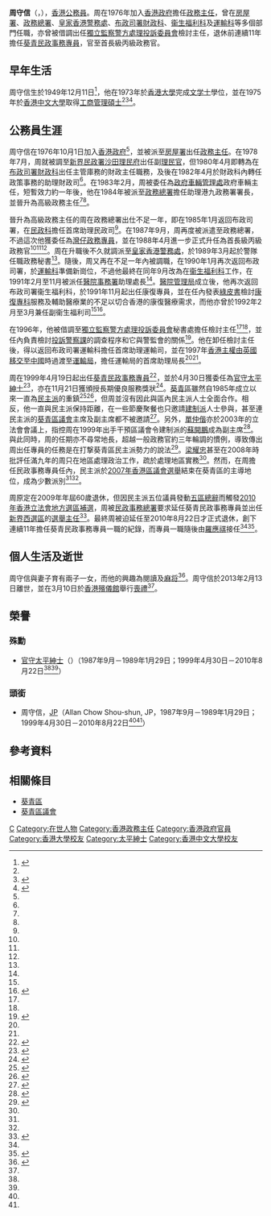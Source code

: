 {{Infobox officeholder
|name = 周守信
|native_name = Allan Chow Shou-shun
|native_name_lang = en
|image = File:AllanChowShouShun.jpeg
|caption = 周守信於1991年
|office = [[葵青區|葵青]][[民政事務專員|民政事務專員]]
|term_start = 1999年4月19日
|term_end = 2010年8月22日
|1blankname = 區議會主席
|1namedata = [[單仲偕|單仲偕]]{{to}}[[周奕希|周奕希]]{{to}}[[鄧國綱|鄧國綱]]
|predecessor = [[魏永捷|魏永捷]]
|successor = [[羅應祺|羅應祺]]
|office1 = [[灣仔區|灣仔]][[民政事務專員|政務專員]]
|term_start1 = 1987年9月7日
|term_end1 = 1989年1月29日
|1blankname1 = 區議會主席
|1namedata1 = [[林貝聿嘉|林貝聿嘉]]
|predecessor1 = [[高思雅|高思雅]]
|successor1 = [[文沛德|文沛德]]
|sex = 男
|birthname = 周守信<br />Chow Shou-shun
|birth_date = {{birth date|1949|12|11}}
|death_date = {{Death date and age|df=yes|2013|2|13|1949|12|11}}
|death_place = {{HKG}}
|alma_mater = [[香港大學|香港大學]]<br />[[香港中文大學|香港中文大學]]
|educate = 
*[[香港大學|香港大學]][[文学士|文学士]]
*[[香港中文大學|香港中文大學]][[工商管理碩士|工商管理碩士]]
|citizenship = {{HKG}}
|occupation = [[公務員|公務員]]
|children = 兩子一女
}}

'''周守信'''（{{lang-en|Allan Chow Shou-shun}}，{{bd|1949年|12月11日|2013年|2月13日|catIdx=C周}}），[[香港|香港]][[香港公務員|公務員]]。周在1976年加入[[香港特別行政區政府|香港政府]]擔任[[政務主任|政務主任]]，曾在[[房屋署|房屋署]]、[[民政事務總署|政務總署]]、[[香港警務處|皇家香港警務處]]、[[香港特別行政區政府總部|布政司署]][[財經事務及庫務局|財政科]]、[[衞生福利及食物局|衞生福利科]]及[[運輸局|運輸科]]等多個部門任職，亦曾被借調出任[[獨立監察警方處理投訴委員會|獨立監察警方處理投訴委員會]]檢討主任，退休前連續11年擔任[[葵青區|葵青]][[民政事務專員|民政事務專員]]，官至首長級丙級政務官。

== 早年生活 ==
周守信生於1949年12月11日<ref name="stafflist">{{cite book |author=香港政府布政司署 |title=香港政府職員名冊 一九九六年 |location=香港 |publisher=香港政府 |page=9 |date=1996-07-01 |isbn=}}</ref>，他在1973年於[[香港大學|香港大學]]完成[[文学士|文学士]]學位，並在1975年於[[香港中文大學|香港中文大學]]取得[[工商管理碩士|工商管理碩士]]<ref name="aowho"/><ref name="staffbio">{{cite book |author=香港政府政府總部 |title=香港特別行政區政府公務員簡介 二零零一年 |location=香港 |publisher=香港特別行政區政府 |page=26 |date=2001-07-01 |isbn=}}</ref><ref name="cual">{{cite journal|url=http://www.alumni.cuhk.edu.hk/magazine/201303/pdf/CUAM_201303_33-39.pdf|title=悼 - 周守信（75 研究院工管）|date=2013-03|issue=73|page=37|journal=中大校友|publisher=香港中文大學校友事務處|access-date=2021-03-11|archive-url=https://web.archive.org/web/20210311032937/http://www.alumni.cuhk.edu.hk/magazine/201303/pdf/CUAM_201303_33-39.pdf|archive-date=2021-03-11|dead-url=no}}</ref>。

== 公務員生涯 ==
周守信在1976年10月1日加入[[香港特別行政區政府|香港政府]]<ref name="stafflist"/>，並被派至[[房屋署|房屋署]]出任[[政務主任|政務主任]]。在1978年7月，周就被調至[[新界民政署|新界民政署]][[沙田區|沙田]][[理民府|理民府]]出任副[[民政事務專員|理民官]]，但1980年4月即轉為在[[香港特別行政區政府總部|布政司署]][[財經事務及庫務局|財政科]]出任主管庫務的財政主任職務，及後在1982年4月於財政科內轉任政策事務的助理財政司<ref name="staffbio"/>。在1983年2月，周被委任為[[政府物流服務署|政府車輛管理處]]政府車輛主任，短暫效力約一年後，他在1984年被派至[[民政事務總署|政務總署]]擔任助理港九政務署署長，並晉升為高級政務主任<ref name="staffbio"/><ref name="doappoint"/>。

晉升為高級政務主任的周在政務總署出仕不足一年，即在1985年1月返回布政司署，在[[民政事務局|民政科]]擔任首席助理民政司<ref name="staffbio"/>。在1987年9月，周再度被派遣至政務總署，不過這次他獲委任為[[灣仔區|灣仔]][[民政事務專員|政務專員]]，並在1988年4月進一步正式升任為首長級丙級政務官<ref name="stafflist"/><ref name="staffbio"/><ref name="doappoint"/>。周在升職後不久就調派至[[香港警務處|皇家香港警務處]]，於1989年3月起於警隊任職政務秘書<ref name="staffbio"/>。隨後，周又再在不足一年內被調職，在1990年1月再次返回布政司署，於[[運輸局|運輸科]]準備新崗位，不過他最終在同年9月改為在[[衞生福利及食物局|衞生福利科]]工作，在1991年2月至11月被派任[[衞生署_(香港)|醫院事務署]]助理處長<ref name="staffbio"/>。[[醫院管理局|醫院管理局]]成立後，他再次返回布政司署衞生福利科，於1991年11月起出任康復專員，並在任內發表[[綠皮書|綠皮書]]檢討[[復健醫學|康復專科]]服務及輔助醫療業的不足以切合香港的康復醫療需求，而他亦曾於1992年2月至3月兼任副衞生福利司<ref name="staffbio"/><ref>{{cite journal|url=https://sys01.lib.hkbu.edu.hk/bujspa/loadpdf.php?pdf_name=spy_1992_11_23_01_cht.pdf|title=康復政策綠皮書成效待檢討 輔助醫療人手需求大資源少|journal=新報人|volume=23|issue=1|date=1992-11-12|page=3|publisher=香港浸會學院傳理學院|accessdate=2018-01-14|archive-date=2022-02-01|dead-url=no|archive-url=https://web.archive.org/web/20220201165726/https://sys01.lib.hkbu.edu.hk/bujspa/index.php?lang=cht}}</ref>。

在1996年，他被借調至[[獨立監察警方處理投訴委員會|獨立監察警方處理投訴委員會]]秘書處擔任檢討主任<ref name="stafflist"/><ref name="staffbio"/>，並任內負責檢討[[投訴及內部調查科|投訴警察課]]的調查程序和它與警監會的關係<ref>{{Cite web|url=https://www.legco.gov.hk/yr96-97/chinese/lc_sitg/hansard/970521hc.doc|title=立法局會議過程正式紀錄 一九九七年五月二十一日星期三|date=1997-05-21|work=香港立法局|accessdate=2020-11-23|archive-date=2019-11-01|archive-url=https://web.archive.org/web/20191101014839/https://www.legco.gov.hk/yr96-97/chinese/lc_sitg/hansard/970521hc.doc|dead-url=no}}</ref>。他在卸任檢討主任後，得以返回布政司署運輸科擔任首席助理運輸司，並在1997年[[香港回歸|香港主權由英國移交至中國]]時過渡至[[運輸局|運輸局]]，擔任運輸局的首席助理局長<ref name="staffbio"/><ref name="doappoint"/>。

周在1999年4月19日起出任[[葵青區|葵青]][[民政事務專員|民政事務專員]]<ref name="doappoint">{{Cite web|url=https://www.info.gov.hk/gia/general/199904/19/0419086.htm|title=周守信任葵青民政事務專員|date=1999-04-19|work=香港特別行政區政府新聞公報|accessdate=2020-11-21|archive-date=2000-12-08|archive-url=https://web.archive.org/web/20001208225800/http://www.info.gov.hk/gia/general/199904/19/0419086.htm|dead-url=no}}</ref>，並於4月30日獲委任為[[太平紳士|官守太平紳士]]<ref name="JP">{{cite web|title=太平紳士 (根據《太平紳士條例》(第510章)第3(1)(a)條獲委任的人士)|url=http://www.info.gov.hk/cml/miscell/index3.htm|publisher=[[香港特別行政區政府|香港特別行政區政府]]|accessdate=2001-02-09|date=2001-01-19|archive-date=2001-02-09|archive-url=https://web.archive.org/web/20010209052802/http://www.info.gov.hk/cml/miscell/index3.htm|dead-url=yes}}</ref>，亦在11月21日獲頒授長期優良服務獎狀<ref>{{Cite web|url=https://www.info.gov.hk/gia/general/199911/04/1104189.htm|title=資深政務主任獲頒長期優良服務獎狀|date=1999-11-04|work=香港特別行政區政府新聞公報|accessdate=2020-11-21|archive-date=2004-09-14|archive-url=https://web.archive.org/web/20040914203406/http://www.info.gov.hk/gia/general/199911/04/1104189.htm|dead-url=no}}</ref>。[[葵青區|葵青區]]雖然自1985年成立以來一直為[[民主派_(香港)|民主派]]的重鎮<ref>{{Cite web|url=https://www.thestandnews.com/politics/%E6%B3%9B%E6%B0%91%E6%80%8E%E6%A8%A3%E5%AE%88%E4%BD%8F%E4%B8%80%E5%8D%80-1-%E5%89%8D%E8%A8%80-%E9%80%99%E6%98%AF%E8%91%B5%E9%9D%92%E6%95%85%E4%BA%8B-%E9%80%99%E4%B8%8D%E6%AD%A2%E6%98%AF%E8%91%B5%E9%9D%92%E6%95%85%E4%BA%8B/|title=【泛民怎樣守住一區 1】前言 — 這是葵青故事；這不止是葵青故事|date=2015-09-09|work=立場新聞|accessdate=2020-11-21|archive-date=2020-08-05|archive-url=https://web.archive.org/web/20200805144229/https://www.thestandnews.com/politics/%E6%B3%9B%E6%B0%91%E6%80%8E%E6%A8%A3%E5%AE%88%E4%BD%8F%E4%B8%80%E5%8D%80-1-%E5%89%8D%E8%A8%80-%E9%80%99%E6%98%AF%E8%91%B5%E9%9D%92%E6%95%85%E4%BA%8B-%E9%80%99%E4%B8%8D%E6%AD%A2%E6%98%AF%E8%91%B5%E9%9D%92%E6%95%85%E4%BA%8B/|dead-url=yes}}</ref><ref name="kwtintrotwo">{{Cite web|url=https://www.thestandnews.com/politics/%E6%B3%9B%E6%B0%91%E6%80%8E%E6%A8%A3%E5%AE%88%E4%BD%8F%E4%B8%80%E5%8D%80-2-%E4%B8%89%E5%8D%81%E5%B9%B4%E6%B1%9F%E5%B1%B1%E6%9C%AA%E6%94%B9/|title=【泛民怎樣守住一區 2】三十年江山未改|date=2015-09-09|work=立場新聞|accessdate=2020-11-21|archive-date=2019-08-20|archive-url=https://web.archive.org/web/20190820144247/https://thestandnews.com/politics/%E6%B3%9B%E6%B0%91%E6%80%8E%E6%A8%A3%E5%AE%88%E4%BD%8F%E4%B8%80%E5%8D%80-2-%E4%B8%89%E5%8D%81%E5%B9%B4%E6%B1%9F%E5%B1%B1%E6%9C%AA%E6%94%B9/|dead-url=yes}}</ref>，但周並沒有因此與區內民主派人士全面合作。相反，他一直與民主派保持距離，在一些節慶聚餐也只邀請[[建制派_(香港)|建制派]]人士參與，甚至連民主派的[[葵青區議會|葵青區議會]]主席及副主席都不被邀請<ref>{{Cite web|url=https://hk.appledaily.com/local/20061011/DGRBAZ42J77DPDN5IWO6XTRQNM/|title=民政專員食飯搞親疏 - 李八方|date=2006-10-11|work=蘋果日報 (香港)|accessdate=2020-11-21|archive-date=2020-11-21|archive-url=https://web.archive.org/web/20201121101400/https://hk.appledaily.com/local/20061011/DGRBAZ42J77DPDN5IWO6XTRQNM/|dead-url=yes}}</ref>。另外，[[單仲偕|單仲偕]]亦於2003年的立法會會議上，指控周在1999年出手干預區議會令建制派的[[蘇開鵬|蘇開鵬]]成為副主席<ref>{{cite web|url=https://www.legco.gov.hk/yr03-04/chinese/counmtg/hansard/cm1203ti-translate-c.pdf|title=會議過程正式紀錄 2003年12月3日星期三|date=2003-12-03|access-date=2021-03-29|work=香港立法會|archive-date=2021-03-13|archive-url=https://web.archive.org/web/20210313055436/https://www.legco.gov.hk/yr03-04/chinese/counmtg/hansard/cm1203ti-translate-c.pdf|dead-url=no}}</ref>。與此同時，周的任期亦不尋常地長，超越一般政務官約三年輪調的慣例，導致傳出周出任專員的任務是在打撃葵青區民主派勢力的說法<ref name="nineyears">{{Cite web|url=http://the-sun.on.cc/channels/news/20080616/20080616023815_0000.html|title=葵青專員做九年疑有黑幕|date=2008-06-16|work=太陽報 (香港)|accessdate=2020-11-21|archive-date=2008-06-19|archive-url=https://web.archive.org/web/20080619235151/http://the-sun.on.cc/channels/news/20080616/20080616023815_0000.html|dead-url=no}}</ref>。[[梁耀忠|梁耀忠]]甚至在2008年時批評任滿九年的周只在地區處理政治工作，疏於處理地區實務<ref name="nineyears"/>。然而，在周擔任民政事務專員任內，民主派於[[2007年香港區議會選舉|2007年香港區議會選舉]]結束在葵青區的主導地位，成為少數派別<ref name="kwtintrotwo"/><ref name="nineyears"/>。

周原定在2009年年屆60歲退休，但因民主派五位議員發動[[五區總辭|五區總辭]]而觸發[[2010年香港立法會地方選區補選|2010年香港立法會地方選區補選]]，周被[[民政事務總署|民政事務總署]]要求延任葵青民政事務專員並出任[[新界西選區|新界西選區]]的[[選舉主任|選舉主任]]<ref name="elevenyears">{{Cite web|url=http://the-sun.on.cc/cnt/news/20100821/00408_008.html|title=政情：小氣候：政務官定期調任廢o翕|date=2010-08-21|work=太陽報 (香港)|accessdate=2020-08-03|archive-url=https://web.archive.org/web/20161010203524/http://the-sun.on.cc/cnt/news/20100821/00408_008.html|archive-date=2016-10-10|dead-url=no}}</ref>。最終周被迫延任至2010年8月22日才正式退休，創下連續11年擔任葵青民政事務專員一職的紀錄，而專員一職隨後由[[羅應祺|羅應祺]]接任<ref name="elevenyears"/><ref name="alanlo">{{Cite web|url=https://www.info.gov.hk/gia/general/201008/22/P201008200135.htm|title=新任葵青民政事務專員履新（附圖）|date=2010-08-22|work=香港特別行政區政府新聞公報|accessdate=2020-08-03|archive-date=2020-08-21|archive-url=https://web.archive.org/web/20200821073730/https://www.info.gov.hk/gia/general/201008/22/P201008200135.htm|dead-url=no}}</ref>。

== 個人生活及逝世 ==
周守信與妻子育有兩子一女，而他的興趣為閱讀及[[麻将|麻将]]<ref name="aowho">{{cite book |author=香港政府布政司署銓敍科 |title=香港政府政務職系名錄 一九九二年 |location=香港 |publisher=香港政府 |page=21 |date=1992-07-01 |isbn=}}</ref>。周守信於2013年2月13日離世，並在3月10日於[[香港殯儀館|香港殯儀館]]舉行[[葬禮|喪禮]]<ref name="cual"/>。

== 榮譽 ==
=== 殊勳 ===
*[[太平紳士|官守太平紳士]]（{{lang|en|J.P.}}）（1987年9月－1989年1月29日；1999年4月30日－2010年8月22日<ref name="JP"/><ref name="alanlo"/>）

=== 頭銜 ===
* 周守信，[[太平紳士|JP]]（Allan Chow Shou-shun, JP，1987年9月－1989年1月29日；1999年4月30日－2010年8月22日<ref name="JP"/><ref name="alanlo"/>）

== 參考資料 ==
{{reflist|30em}}

== 相關條目 ==
* [[葵青區|葵青區]]
* [[葵青區議會|葵青區議會]]

{{s-start}}
{{s-gov}}
{{s-bef | before=[[高思雅|高思雅]]}}
{{s-ttl | title=[[灣仔區|灣仔]][[民政事務專員|政務專員]] | years= 1987年9月7日－1989年1月29日}}
{{s-aft | after=[[文沛德|文沛德]]}}
{{s-bef | before=[[魏永捷|魏永捷]]}}
{{s-ttl | title=[[葵青區|葵青]][[民政事務專員|民政事務專員]] | years= 1999年4月19日－2010年8月22日}}
{{s-aft | after=[[羅應祺|羅應祺]]}}
{{s-end}}

{{Portal bar|香港|政治|人物}}

{{DEFAULTSORT:Chow, Allan Shou-shun}}
[[Category:周姓|C]]
[[Category:在世人物|Category:在世人物]]
[[Category:香港政務主任|Category:香港政務主任]]
[[Category:香港政府官員|Category:香港政府官員]]
[[Category:香港大學校友|Category:香港大學校友]]
[[Category:太平紳士|Category:太平紳士]]
[[Category:香港中文大學校友|Category:香港中文大學校友]]